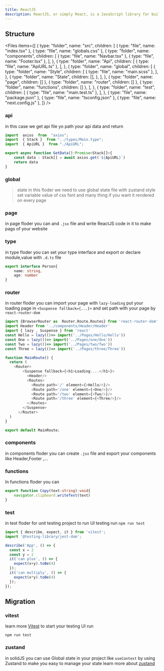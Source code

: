 ```yaml
---
title: ReactJS
description: ReactJS, or simply React, is a JavaScript library for building user interfaces. It was developed by Facebook and is maintained by Facebook and a community of individual developers and companies. React is commonly used for building single-page applications where the content is dynamically updated without needing to reload the entire page.
---
```


## Structure

<Files
  items={[
    {
      type: "folder",
      name: "src",
      children: [
        { type: "file", name: "index.tsx" },
        { type: "file", name: "globals.css" },
        {
          type: "folder",
          name: "components",
          children: [
            { type: "file", name: "Navbar.tsx" },
            { type: "file", name: "Footer.tsx" },
          ],
        },
        {
          type: "folder",
          name: "Api",
          children: [
            { type: "file", name: "ApiURL.ts" },
          ],
        },
        {
          type: "folder",
          name: "global",
          children: [
            {
              type: "folder",
              name: "Style",
              children: [
                { type: "file", name: "main.scss" },
              ],
            },
            {
              type: "folder",
              name: "State",
              children: [],
            },
          ],
        },
        { type: "folder", name: "page", children: [] },
        { type: "folder", name: "router", children: [] },
        { type: "folder", name: "functions", children: [] },
      ],
    },
    {
      type: "folder",
      name: "test",
      children: [
        { type: "file", name: "main.test.ts" },
      ],
    },
    { type: "file", name: "package.json" },
    { type: "file", name: "tsconfig.json" },
    { type: "file", name: "next.config.js" },
  ]}
/>

### api
in this case we get api file yo path your api data and return
```ts
import  axios  from  "axios";
import  { Stack }  from "../types/Main.type";
import  { ApiURL }  from "./ApiURL";

export async function GetData():Promise<Stack[]>{
    const data : Stack[] = await axios.get(`${ApiURL}`)
    return data
}
```
### global
> state
>    in this floder we need to use global state file with zustand
> style
>   set variable value of css font and many thing if you want it rendered on every page
### page
in page floder you can  and `.jsx` file and write ReactJS code in it to make pags of your website

### type
in type floder you can set your type interface and export or declare module,value with `.d.ts` file
```ts
export interface Person{ 
    name: string, 
    age: number 
}
```

### router
in router floder you can import your page with `lazy-loading` put your loading page in `<Suspense fallback={...}>` and set path with your page by `react-router-dom`
```ts
import {BrowserRouter as  Router,Route,Routes} from 'react-router-dom'
import Header from '../components/Header/Header'
import { lazy , Suspense } from 'react'
const Hello = lazy(()=> import('../Pages/Hello/Hello'))
const One = lazy(()=> import('../Pages/one/One'))
const Two = lazy(()=> import('../Pages/two/Two'))
const Three = lazy(()=> import('../Pages/three/Three'))

function MainRoute() {
  return (
    <Router>
        <Suspense fallback={<h1>Loading....</h1>}>
          <Header/>
          <Routes>
            <Route path='/' element={<Hello/>}/>
            <Route path='/one' element={<One/>}/>
            <Route path='/two' element={<Two/>}/>
            <Route path='/three' element={<Three/>}/>
          </Routes>
        </Suspense>
      </Router>
  )
}

export default MainRoute;
```

### components
in components floder you can create `.jsx` file and export your components like Header,Footer ,...

### functions
In functions floder you can
```ts
export function Copy(text:string):void{
    navigator.clipboard.writeText(text)
}
```
### test
in test floder for unit testing project to run UI testing run `npm run test`
```ts
import { describe, expect, it } from 'vitest';
import '@testing-library/jest-dom';

describe('App', () => {
  const x = 2
  const y = 2
  it('can plus', () => {
    expect(x+y).toBe(4)
  });
  it('can multiply', () => {
    expect(x*y).toBe(4)
  });
});
```

## Migration
### vitest
learn more <a href="https://vitest.dev/">Vitest</a> to start your testing UI run

```shell title="run unit test"
npm run test
```
### zustand
in solidJS you can use Global state in your project like `useContext` by using Zustand to make you easy to manage your state learn more about <a href="https://docs.pmnd.rs/zustand/getting-started/introduction">zustand</a>